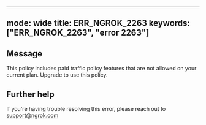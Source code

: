 
---
mode: wide
title: ERR_NGROK_2263
keywords: ["ERR_NGROK_2263", "error 2263"]
---

## Message
This policy includes paid traffic policy features that are not allowed on your current plan. Upgrade to use this policy.




## Further help
If you're having trouble resolving this error, please reach out to [support@ngrok.com](mailto:support@ngrok.com?subject=Help%20with%20ERR_NGROK_2263)

